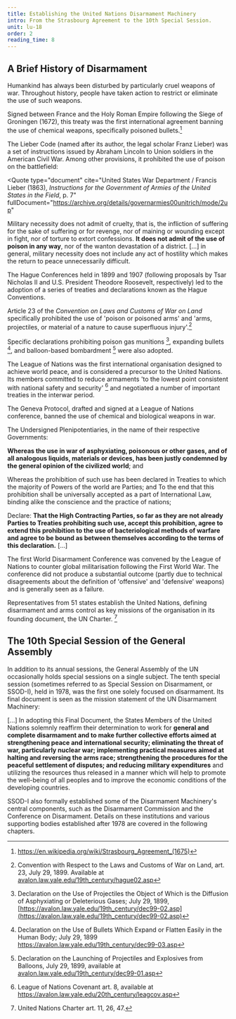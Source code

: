 ```yaml
---
title: Establishing the United Nations Disarmament Machinery
intro: From the Strasbourg Agreement to the 10th Special Session.
unit: lu-18
order: 2
reading_time: 8
---
```


## A Brief History of Disarmament

Humankind has always been disturbed by particularly cruel weapons of war. Throughout history, people have taken action to restrict or eliminate the use of such weapons.

<Timeline>
  <Event date="1675" title="Strasbourg Agreement">

Signed between France and the Holy Roman Empire following the Siege of Groningen (1672), this treaty was the first international agreement banning the use of chemical weapons, specifically poisoned bullets.[^1]

  </Event>
  <Event date="1863" title="Lieber Code">

The Lieber Code (named after its author, the legal scholar Franz Lieber) was a set of instructions issued by Abraham Lincoln to Union soldiers in the American Civil War. Among other provisions, it prohibited the use of poison on the battlefield:

<Quote
  type="document"
  cite="United States War Department / Francis Lieber (1863), _Instructions for the Government of Armies of the United States in the Field_, p. 7"
  fullDocument="https://archive.org/details/governarmies00unitrich/mode/2up"
>

Military necessity does not admit of cruelty, that is, the infliction of suffering for the sake of suffering or for revenge, nor of maining or
wounding except in fight, nor of torture to extort confessions. **It does not admit of the use of poison in any way**, nor of the wanton devastation
of a district. [...] in general, military necessity does not include any act of hostility which makes the return to peace unnecessarily difficult.

</Quote>

  </Event>
  <Event date="1899-1907" title="Hague Conferences">

The Hague Conferences held in 1899 and 1907 (following proposals by Tsar Nicholas II and U.S. President Theodore Roosevelt, respectively) led to the adoption of a series of treaties and declarations known as the Hague Conventions.

Article 23 of the _Convention on Laws and Customs of War on Land_ specifically prohibited the use of 'poison or poisoned arms' and 'arms, projectiles, or material of a nature to cause superfluous injury'.[^3]

Specific declarations prohibiting poison gas munitions [^4], expanding bullets [^5], and balloon-based bombardment [^6] were also adopted.

  </Event>
  <Event date="1920" title="League of Nations">

The League of Nations was the first international organisation designed to achieve world peace, and is considered a precursor to the United Nations. Its members committed to reduce armaments 'to the lowest point consistent with national safety and security' [^7] and negotiated a number of important treaties in the interwar period.

  </Event>
  <Event date="1925" title="Geneva Protocol">
    The Geneva Protocol, drafted and signed at a League of Nations conference, banned the use of chemical and biological weapons in war.

  <Quote type="document" cite="Protocol for the Prohibition of the Use in War of Asphyxiating, Poisonous or other Gases, and of Bacteriological Methods of Warfare. June 17, 1925." fullDocument="https://www.brad.ac.uk/acad/sbtwc/keytext/genprot.htm">

The Undersigned Plenipotentiaries, in the name of their respective Governments:

**Whereas the use in war of asphyxiating, poisonous or other gases, and of all analogous liquids, materials or devices, has been justly condemned by the general opinion of the civilized world**; and

Whereas the prohibition of such use has been declared in Treaties to which the majority of Powers of the world are Parties; and To the end that this prohibition shall be universally accepted as a part of International Law, binding alike the conscience and the practice of nations;

Declare: **That the High Contracting Parties, so far as they are not already Parties to Treaties prohibiting such use, accept this prohibition, agree to extend this prohibition to the use of bacteriological methods of warfare and agree to be bound as between themselves according to the terms of this declaration.** [...]

  </Quote>

</Event>
  
<Event date="1932-37" title="World Disarmament Conference">
  
The first World Disarmament Conference was convened by the League of Nations to counter global  militarisation following the First World War. The conference did not produce a substantial outcome (partly due to technical disagreements about the definition of 'offensive' and 'defensive' weapons) and is generally seen as a failure.

</Event>
  
<Event date="1945" title="United Nations established">
    
Representatives from 51 states establish the United Nations, defining disarmament and arms control as key missions of the organisation in its founding document, the UN Charter. [^8]

</Event>
</Timeline>

## The 10th Special Session of the General Assembly

In addition to its annual sessions, the General Assembly of the UN occasionally holds special sessions on a single subject. The tenth special session (sometimes referred to as Special Session on Disarmament, or SSOD-I), held in 1978, was the first one solely focused on disarmament. Its final document is seen as the mission statement of the UN Disarmament Machinery:

<Quote type="document" fullDocument="https://digitallibrary.un.org/record/228944?ln=en" cite="Resolutions and decisions adopted by the General Assembly during its 10th special session, 23 May-30 June 1978.">

[...] In adopting this Final Document, the States Members of the United Nations solemnly reaffirm their determination to work for **general and complete disarmament and to make further collective efforts aimed at strengthening peace and international security; eliminating the threat of war, particularly nuclear war; implementing practical measures aimed at halting and reversing the arms race; strengthening the procedures for the peaceful settlement of disputes; and reducing military expenditures** and utilizing the resources thus released in a manner which will help to promote the well-being of all peoples and to improve the economic conditions of the developing countries.

</Quote>

SSOD-I also formally established some of the Disarmament Machinery's central components, such as the Disarmament Commission and the Conference on Disarmament. Details on these institutions and various supporting bodies established after 1978 are covered in the following chapters.

[^1]: https://en.wikipedia.org/wiki/Strasbourg_Agreement_(1675)
[^2]: United States War Department / Francis Lieber (1863), _Instructions for the Government of Armies of the United States in the Field_, p. 7, New York: D. Van Nostrand. Available at https://archive.org/details/governarmies00unitrich/mode/2up
[^3]: Convention with Respect to the Laws and Customs of War on Land, art. 23, July 29, 1899. Available at [avalon.law.yale.edu/19th_century/hague02.asp](https://avalon.law.yale.edu/19th_century/hague02.asp)
[^4]: Declaration on the Use of Projectiles the Object of Which is the Diffusion of Asphyxiating or Deleterious Gases; July 29, 1899, [https://avalon.law.yale.edu/19th_century/dec99-02.asp](https://avalon.law.yale.edu/19th_century/dec99-02.asp)
[^5]: Declaration on the Use of Bullets Which Expand or Flatten Easily in the Human Body; July 29, 1899 https://avalon.law.yale.edu/19th_century/dec99-03.asp
[^6]: Declaration on the Launching of Projectiles and Explosives from Balloons, July 29, 1899, available at [avalon.law.yale.edu/19th_century/dec99-01.asp](https://avalon.law.yale.edu/19th_century/dec99-01.asp)
[^7]: League of Nations Covenant art. 8, available at https://avalon.law.yale.edu/20th_century/leagcov.asp
[^8]: United Nations Charter art. 11, 26, 47.
